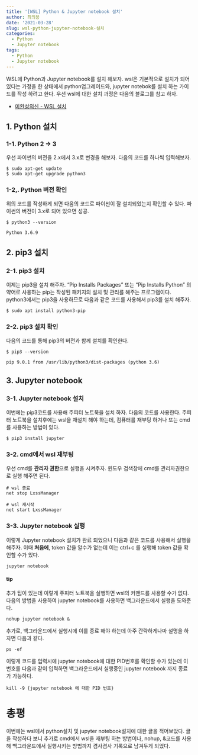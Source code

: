 ```yaml
---
title: '[WSL] Python & Jupyter notebook 설치'
author: 최의용
date: '2021-03-28'
slug: wsl-python-jupyter-notebook-설치
categories:
  - Python
  - Jupyter notebook
tags:
  - Python
  - Jupyter notebook
---
```


WSL에 Python과 Jupyter notebook를 설치 해보자. wsl은 기본적으로 설치가 되어 있다는 가정을 한 상태에서 python업그레이드와, jupyter notebok를 설치 하는 가이드를 작성 하려고 한다. 우선 wsl에 대한 설치 과정은 다음의 블로그를 참고 하자.

 - [미완성의신 - WSL 설치](https://medium.com/@unfinishedgod/wsl%EC%97%90-%EB%8C%80%ED%95%B4-%EC%95%8C%EC%95%84%EB%B3%B4%EC%9E%90-e01eb130bbff)
 

## 1. Python 설치

### 1-1. Python 2 -> 3 

우선 파이썬의 버전을 2.x에서 3.x로 변경을 해보자. 다음의 코드를 하나씩 입력해보자.

```
$ sudo apt-get update
$ sudo apt-get upgrade python3
```

### 1-2,. Python 버전 확인

위의 코드를 작성하게 되면 다음의 코드로 파이썬이 잘 설치되었는지 확인할 수 있다. 파이썬의 버전이 3.x로 되어 있으면 성공.

```
$ python3 --version

Python 3.6.9
```

## 2. pip3 설치

### 2-1. pip3 설치

이제는 pip3을 설치 해주자. "Pip Installs Packages" 또는 "Pip Installs Python" 의 약어로 사용하는 pip는 작성된 패키지의 설치 및 관리를 해주는 프로그램이다. python3에서는 pip3을 사용하므로 다음과 같은 코드를 사용해서 pip3를 설치 해주자.

```
$ sudo apt install python3-pip

```

### 2-2. pip3 설치 확인

다음의 코드를 통해 pip3의 버전과 함께 설치를 확인한다.

```
$ pip3 --version

pip 9.0.1 from /usr/lib/python3/dist-packages (python 3.6)
```

## 3. Jupyter notebook

### 3-1. Jupyter notebook 설치

이번에는 pip3코드를 사용해 주피터 노트북을 설치 하자. 다음의 코드를 사용한다. 주피터 노트북을 설치후에는 wsl을 재설치 해야 하는데, 컴퓨터를 재부팅 하거나 또는 cmd를 사용하는 방법이 있다.

```
$ pip3 install jupyter
```

### 3-2. cmd에서 wsl 재부팅

우선 cmd를 **관리자 권한**으로 실행을 시켜주자. 윈도우 검색창에 cmd를 관리자권한으로 실행 해주면 된다. 

```
# wsl 종료
net stop LxssManager

# wsl 재시작
net start LxssManager
```

### 3-3. Jupyter notebook 실행

이렇게 Jupyter notebook 설치가 완료 되었으니 다음과 같은 코드를 사용해서 실행을 해주자. 이때 **처음에**, token 값을 알수가 없는데 이는 ctrl+c 를 실행해 token 값을 확인할 수가 있다.

```
jupyter notebook
```

#### tip

추가 팁이 있는데 이렇게 주피터 노트북을 실행하면 wsl의 커맨드를 사용할 수가 없다. 다음의 방법을 사용하여 jupyter notebook를 사용하면 백그라운드에서 실행을 도와준다. 

```
nohup jupyter notebook &
```

추가로, 백그라운드에서 실행시에 이를 종료 해야 하는데 아주 간략하게나마 설명을 하자면 다음과 같다. 

```
ps -ef
```

이렇게 코드를 입력시에 jupyter notebook에 대한 PID번호를 확인할 수가 있는데 이 번호를 다음과 같이 입력하면 백그라운드에서 실행중인 jupyter notebook 까지 종료가 가능하다. 

```
kill -9 {jupyter notebook 에 대한 PID 번호} 
```


# 총평 

이번에는 wsl에서 python설치 및 jupyter notebook설치에 대한 글을 적어보았다. 글을 작성하다 보니 추가로 cmd에서 wsl을 재부팅 하는 방법이나, nohup, &코드를 사용해 백그라운드에서 실행시키는 방법까지 겸사겸사 기록으로 남겨두게 되었다.



